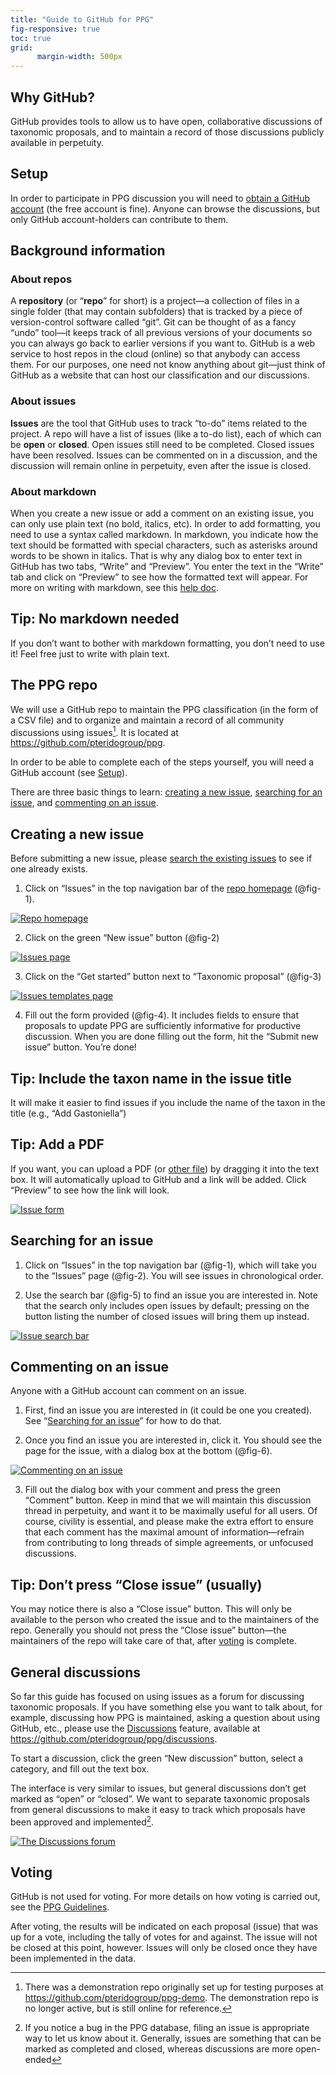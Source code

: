 ```yaml
---
title: "Guide to GitHub for PPG"
fig-responsive: true
toc: true
grid:
      margin-width: 500px
---
```


## Why GitHub? {#why-github}

GitHub provides tools to allow us to have open, collaborative discussions of taxonomic proposals, and to maintain a record of those discussions publicly available in perpetuity.

## Setup {#setup}

In order to participate in PPG discussion you will need to [obtain a GitHub account](https://docs.github.com/en/get-started/signing-up-for-github/signing-up-for-a-new-github-account) (the free account is fine). Anyone can browse the discussions, but only GitHub account-holders can contribute to them.

## Background information

### About repos

A **repository** (or "**repo**" for short) is a project—a collection of files in a single folder (that may contain subfolders) that is tracked by a piece of version-control software called "git". Git can be thought of as a fancy "undo" tool---it keeps track of all previous versions of your documents so you can always go back to earlier versions if you want to. GitHub is a web service to host repos in the cloud (online) so that anybody can access them. For our purposes, one need not know anything about git---just think of GitHub as a website that can host our classification and our discussions.

### About issues

**Issues** are the tool that GitHub uses to track "to-do" items related to the project. A repo will have a list of issues (like a to-do list), each of which can be **open** or **closed**. Open issues still need to be completed. Closed issues have been resolved. Issues can be commented on in a discussion, and the discussion will remain online in perpetuity, even after the issue is closed.

### About markdown {#about-markdown}

When you create a new issue or add a comment on an existing issue, you can only use plain text (no bold, italics, etc). In order to add formatting, you need to use a syntax called markdown. In markdown, you indicate how the text should be formatted with special characters, such as asterisks  around words to be shown in italics. That is why any dialog box to enter text in GitHub has two tabs, "Write" and "Preview". You enter the text in the "Write" tab and click on "Preview" to see how the formatted text will appear. For more on writing with markdown, see this [help doc](https://docs.github.com/en/get-started/writing-on-github/getting-started-with-writing-and-formatting-on-github/about-writing-and-formatting-on-github).

::: {.callout-tip}
## Tip: No markdown needed
If you don’t want to bother with markdown formatting, you don’t need to use it! Feel free just to write with plain text. 
:::

## The PPG repo

We will use a GitHub repo to maintain the PPG classification (in the form of a CSV file) and to organize and maintain a record of all community discussions using issues^[There was a demonstration repo originally set up for testing purposes at <https://github.com/pteridogroup/ppg-demo>. The demonstration repo is no longer active, but is still online for reference.]. It is located at <https://github.com/pteridogroup/ppg>.

::: {.callout-note}
In order to be able to complete each of the steps yourself, you will need a GitHub account (see [Setup](#setup)).
:::

There are three basic things to learn: [creating a new issue](#creating-a-new-issue), [searching for an issue](#searching-for-an-issue), and [commenting on an issue](#commenting-on-an-issue).

## Creating a new issue {#creating-a-new-issue}

::: {.callout-warning}
Before submitting a new issue, please [search the existing issues](#searching-for-an-issue) to see if one already exists.
:::

1. Click on "Issues" in the top navigation bar of the [repo homepage](https://github.com/pteridogroup/ppg) (@fig-1).

::: {.column-margin}
[![Repo homepage](images/fig_1.png){#fig-1}](images/fig_1.png)
:::

2. Click on the green "New issue" button (@fig-2)

::: {.column-margin}
[![Issues page](images/fig_2.png){#fig-2}](images/fig_2.png)
:::

3. Click on the "Get started" button next to "Taxonomic proposal" (@fig-3)

::: {.column-margin}
[![Issues templates page](images/fig_3.png){#fig-3}](images/fig_3.png)
:::

4. Fill out the form provided (@fig-4). It includes fields to ensure that proposals to update PPG are sufficiently informative for productive discussion. When you are done filling out the form, hit the "Submit new issue" button. You're done!

::: {.callout-tip}
## Tip: Include the taxon name in the issue title
It will make it easier to find issues if you include the name of the taxon in the title (e.g., "Add Gastoniella")
:::

::: {.callout-tip}
## Tip: Add a PDF
If you want, you can upload a PDF (or [other file](https://docs.github.com/en/get-started/writing-on-github/working-with-advanced-formatting/attaching-files)) by dragging it into the text box. It will automatically upload to GitHub and a link will be added. Click "Preview" to see how the link will look.
:::

::: {.column-margin}
[![Issue form](images/fig_4.png){#fig-4}](images/fig_4.png)
:::

## Searching for an issue {#searching-for-an-issue}

1. Click on "Issues" in the top navigation bar (@fig-1), which will take you to the "Issues" page (@fig-2). You will see issues in chronological order.

2. Use the search bar (@fig-5) to find an issue you are interested in. Note that the search only includes open issues by default; pressing on the button listing the number of closed issues will bring them up instead. 

::: {.column-margin}
[![Issue search bar](images/fig_5.png){#fig-5}](images/fig_5.png)
:::

## Commenting on an issue {#commenting-on-an-issue}

Anyone with a GitHub account can comment on an issue.

1. First, find an issue you are interested in (it could be one you created). See "[Searching for an issue](#searching-for-an-issue)" for how to do that.

2. Once you find an issue you are interested in, click it. You should see the page for the issue, with a dialog box at the bottom (@fig-6).

::: {.column-margin}
[![Commenting on an issue](images/fig_6.png){#fig-6}](images/fig_6.png)
:::

3. Fill out the dialog box with your comment and press the green "Comment" button.  Keep in mind that we will maintain this discussion thread in perpetuity, and want it to be maximally useful for all users. Of course, civility is essential, and please make the extra effort to ensure that each comment has the maximal amount of information---refrain from contributing to long threads of simple agreements, or unfocused discussions.

::: {.callout-tip}
## Tip: Don't press "Close issue" (usually)
You may notice there is also a "Close issue" button. This will only be available to the person who created the issue and to the maintainers of the repo. Generally you should not press the "Close issue" button---the maintainers of the repo will take care of that, after [voting](#voting) is complete.
:::

## General discussions

So far this guide has focused on using issues as a forum for discussing taxonomic proposals. If you have something else you want to talk about, for example, discussing how PPG is maintained, asking a question about using GitHub, etc., please use the [Discussions](https://github.com/pteridogroup/ppg/discussions) feature, available at <https://github.com/pteridogroup/ppg/discussions>.

To start a discussion, click the green "New discussion" button, select a category, and fill out the text box.

The interface is very similar to issues, but general discussions don't get marked as "open" or "closed". We want to separate taxonomic proposals from general discussions to make it easy to track which proposals have been approved and implemented^[If you notice a bug in the PPG database, filing an issue is appropriate way to let us know about it. Generally, issues are something that can be marked as completed and closed, whereas discussions are more open-ended].

::: {.column-margin}
[![The Discussions forum](images/fig_7.png){#fig-7}](images/fig_7.png)
:::

## Voting {#voting}

GitHub is not used for voting. For more details on how voting is carried out, see the [PPG Guidelines](https://pteridogroup.github.io/guidelines.html#voting).

After voting, the results will be indicated on each proposal (issue) that was up for a vote, including the tally of votes for and against. The issue will not be closed at this point, however. Issues will only be closed once they have been implemented in the data.
